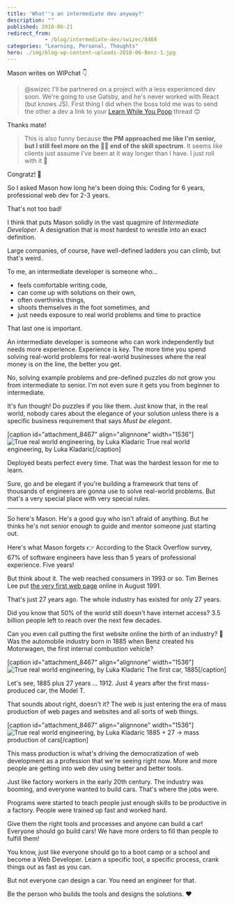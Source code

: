 ```yaml
---
title: 'What''s an intermediate dev anyway?'
description: ""
published: 2018-06-21
redirect_from: 
            - /blog/intermediate-dev/swizec/8468
categories: "Learning, Personal, Thoughts"
hero: ./img/blog-wp-content-uploads-2018-06-Benz-1.jpg
---
```

Mason writes on WIPchat 👇

> @swizec I&#x27;ll be partnered on a project with a less experienced dev soon. We&#x27;re going to use Gatsby, and he&#x27;s never worked with React (but knows JS). First thing I did when the boss told me was to send the other a dev a link to your [Learn While You Poop](https://twitter.com/Swizec/status/981932124231024640) thread 😊

Thanks mate!

> This is also funny because **the PM approached me like I&#x27;m senior, but I still feel more on the 🍼👶 end of the skill spectrum**. It seems like clients just assume I&#x27;ve been at it way longer than I have. I just roll with it 😬

Congratz! 👏

So I asked Mason how long he&#x27;s been doing this: Coding for 6 years, professional web dev for 2-3 years.

That&#x27;s not too bad!

I think that puts Mason solidly in the vast quagmire of _Intermediate Developer_. A designation that is most hardest to wrestle into an exact definition.

Large companies, of course, have well-defined ladders you can climb, but that&#x27;s weird.

To me, an intermediate developer is someone who…

- feels comfortable writing code,
- can come up with solutions on their own,
- often overthinks things,
- shoots themselves in the foot sometimes, and
- just needs exposure to real world problems and time to practice

That last one is important.

An intermediate developer is someone who can work independently but needs more experience. Experience is key. The more time you spend solving real-world problems for real-world businesses where the real money is on the line, the better you get.

No, solving example problems and pre-defined puzzles do not grow you from intermediate to senior. I&#x27;m not even sure it gets you from beginner to intermediate.

It&#x27;s fun though! Do puzzles if you like them. Just know that, in the real world, nobody cares about the elegance of your solution unless there is a specific business requirement that says _Must be elegant_.

\[caption id=&quot;attachment_8467&quot; align=&quot;alignnone&quot; width=&quot;1536&quot;]![True real world engineering, by Luka Kladaric](./img/blog-wp-content-uploads-2018-06-realworldengineering.jpg) True real world engineering, by Luka Kladaric\[/caption]

Deployed beats perfect every time. That was the hardest lesson for me to learn.

Sure, go and be elegant if you&#x27;re building a framework that tens of thousands of engineers are gonna use to solve real-world problems. But that&#x27;s a very special place with very special rules.

---

So here&#x27;s Mason. He&#x27;s a good guy who isn&#x27;t afraid of anything. But he thinks he&#x27;s not senior enough to guide and mentor someone just starting out.

Here&#x27;s what Mason forgets 👉 According to the Stack Overflow survey, 67% of software engineers have less than 5 years of professional experience. Five years!

But think about it. The web reached consumers in 1993 or so. Tim Bernes Lee put [the very first web page](http://info.cern.ch/hypertext/WWW/TheProject.html) online in August 1991.

That&#x27;s just 27 years ago. The whole industry has existed for only 27 years.

Did you know that 50% of the world still doesn&#x27;t have internet access? 3.5 billion people left to reach over the next few decades.

Can you even call putting the first website online the birth of an industry? 🤔 Was the automobile industry born in 1885 when Benz created his Motorwagen, the first internal combustion vehicle?

\[caption id=&quot;attachment_8467&quot; align=&quot;alignnone&quot; width=&quot;1536&quot;]![True real world engineering, by Luka Kladaric](./img/blog-wp-content-uploads-2018-06-Benz-1.jpg) The first car, 1885\[/caption]

Let&#x27;s see, 1885 plus 27 years ... 1912. Just 4 years after the first mass-produced car, the Model T.

That sounds about right, doesn&#x27;t it? The web is just entering the era of mass production of web pages and websites and all sorts of web things.

\[caption id=&quot;attachment_8467&quot; align=&quot;alignnone&quot; width=&quot;1536&quot;]![True real world engineering, by Luka Kladaric](./img/blog-wp-content-uploads-2018-06-2560px-1925_Ford_Model_T_touring-1024x768.jpg) 1885 + 27 → mass production of cars\[/caption]

This mass production is what&#x27;s driving the democratization of web development as a profession that we&#x27;re seeing right now. More and more people are getting into web dev using better and better tools.

Just like factory workers in the early 20th century. The industry was booming, and everyone wanted to build cars. That&#x27;s where the jobs were.

Programs were started to teach people just enough skills to be productive in a factory. People were trained up fast and worked hard.

Give them the right tools and processes and anyone can build a car! Everyone should go build cars! We have more orders to fill than people to fulfill them!

You know, just like everyone should go to a boot camp or a school and become a Web Developer. Learn a specific tool, a specific process, crank things out as fast as you can.

But not everyone can design a car. You need an engineer for that.

Be the person who builds the tools and designs the solutions. ❤️
